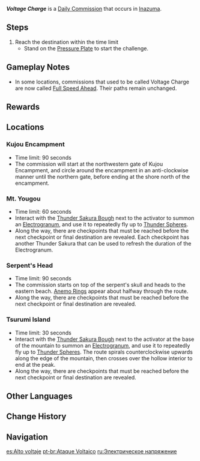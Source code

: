{{Quest Infobox
|id             = 
|type           = Commission
|image          = Commission Voltage Charge.png
|region         = Inazuma
|startLocation  = [[Kujou Encampment]], [[Inazuma]]
|startLocation2 = [[Mt. Yougou]], Inazuma
|startLocation3 = [[Serpent's Head]], Inazuma
|startLocation4 = [[Tsurumi Island]], Inazuma
|other          = *AR-Dependent Rewards
|characters     = Traveler
}}
'''''Voltage Charge''''' is a [[Daily Commission]] that occurs in [[Inazuma]].

==Steps==
{{Quest Description|Reach the destination within the time limit.}}
# Reach the destination within the time limit
#* Stand on the [[Pressure Plate]] to start the challenge.

==Gameplay Notes==
*In some locations, commissions that used to be called Voltage Charge are now called [[Full Speed Ahead]]. Their paths remain unchanged.

==Rewards==
{{Commission Rewards|full}}

==Locations==
===Kujou Encampment===
* Time limit: 90 seconds
* The commission will start at the northwestern gate of Kujou Encampment, and circle around the encampment in an anti-clockwise manner until the northern gate, before ending at the shore north of the encampment.

===Mt. Yougou===
* Time limit: 60 seconds
* Interact with the [[Thunder Sakura Bough]] next to the activator to summon an [[Electrogranum]], and use it to repeatedly fly up to [[Thunder Sphere]]s.
* Along the way, there are checkpoints that must be reached before the next checkpoint or final destination are revealed. Each checkpoint has another Thunder Sakura that can be used to refresh the duration of the Electrogranum.

===Serpent's Head===
* Time limit: 90 seconds
* The commission starts on top of the serpent's skull and heads to the eastern beach. [[Anemo Ring]]s appear about halfway through the route.
* Along the way, there are checkpoints that must be reached before the next checkpoint or final destination are revealed.

===Tsurumi Island===
* Time limit: 30 seconds
* Interact with the [[Thunder Sakura Bough]] next to the activator at the base of the mountain to summon an [[Electrogranum]], and use it to repeatedly fly up to [[Thunder Sphere]]s. The route spirals counterclockwise upwards along the edge of the mountain, then crosses over the hollow interior to end at the peak.
* Along the way, there are checkpoints that must be reached before the next checkpoint or final destination are revealed.

==Other Languages==
{{Other Languages
|en      = Voltage Charge
|zhs     = 电压冲锋
|zhs_rm  = Diān Yā Chōng Fēng
|zht     = 電壓衝鋒
|zht_rm  = Diān Yā Chōng Fēng
|zh_tl   = Voltage Assault
|ja      = 電圧の負荷
|ja_rm   = Den'atsu no Fuka
|ja_tl   = Voltage Load
|ko      = 전압 돌격
|ko_rm   = Jeonap Dolgyeok
|ko_tl   = Voltage Charge
|es      = Alto voltaje
|es_tl   = High Voltage
|fr      = Charge voltaïque
|fr_tl   = Voltaic Charge
|ru      = Электрическое напряжение
|ru_tl   = Electric Voltage
|th      = แรงฟาดฟันแห่งสายฟ้า
|th_rm   = 
|th_tl   = Striking Force of Lightning
|vi      = {{tt|Điện Áp Xung Phong|電壓衝鋒}}
|vi_tl   = Voltage Assault
|de      = Aufgeladene Spannung
|de_tl   = Charged Voltage
|id      = Tegangan Tinggi
|id_tl   = High Voltage
|pt      = Ataque Voltaico
|pt_tl   = 
|tr      = Voltaj Yükü
|tr_tl   = 
|it      = Ricarica di tensione
|it_tl   = 
}}

==Change History==
{{Change History|2.0}}

==Navigation==
{{Commission Navbox|Basic}}

[[es:Alto voltaje]]
[[pt-br:Ataque Voltaico]]
[[ru:Электрическое напряжение]]